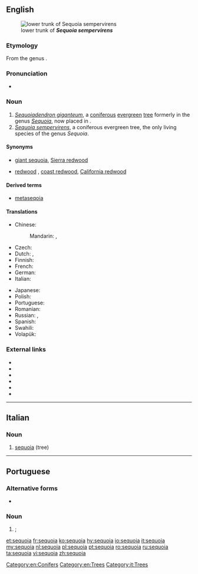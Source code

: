 {{also|Sequoia}}
==English==
[[Image:Iluvatar redwood 400.jpg|thumb|lower trunk of '''''Sequoia sempervirens''''']]

===Etymology===
From the genus {{term|Sequoia}}.

===Pronunciation===
* {{a|UK}} {{IPA|/səˈkwɔɪ.ə/|lang=en}}

===Noun===
{{en-noun}}

# ''[[Sequoiadendron giganteum]]'', a [[coniferous]] [[evergreen]] [[tree]] formerly in the genus ''[[Sequoia]]'', now placed in {{taxlink|Sequoiadendron|genus|noshow=1}}.
# ''[[Sequoia sempervirens]]'', a coniferous evergreen tree, the only living species of the genus ''Sequoia''.

====Synonyms====
* {{sense|Sequoiadendron giganteum}} [[giant sequoia]], [[Sierra redwood]]
* {{sense|Sequoia sempervirens}} [[redwood]] {{qualifier|in California}}, [[coast redwood]], [[California redwood]]

====Derived terms====
* [[metaseqoia]]

====Translations====
{{trans-top|tree}}
* Chinese:
*: Mandarin: {{t|cmn|紅杉|sc=Hani}}, {{t+|cmn|红杉|tr=hóngshān|sc=Hani}}
* Czech: {{t|cs|sekvoj|f}}
* Dutch: {{t+|nl|sequoia}}, {{t|nl|reuzenpijnboom}}
* Finnish: {{t|fi|punapuu}}
* French: {{t+|fr|séquoia|m}}
* German: {{t|de|Mammutbaum|m}}
* Italian: {{t+|it|sequoia|f}}
{{trans-mid}}
* Japanese: {{t|ja|セコイア|tr=sekoia}}
* Polish: {{t+|pl|sekwoja|f}}
* Portuguese: {{t+|pt|sequoia|f}}
* Romanian: {{t+|ro|sequoia|m}}
* Russian: {{t+|ru|секвойя|f|tr=sekvójja}}, {{t+|ru|красное дерево|n|tr=krásnoje dérevo|sc=Cyrl}}
* Spanish: {{t|es|secoya|f}}
* Swahili: {{t|sw|sekwoya}}
* Volapük: {{t|vo|gianasekvoyad}}
{{trans-bottom}}

===External links===
* {{projectlink|wikipedia|Sequoiadendron giganteum}}
* {{specieslite|Sequoiadendron giganteum}}
* {{commonslite|Sequoiadendron giganteum}}
* {{projectlink|wikipedia|Sequoia sempervirens}}
* {{specieslite|Sequoia sempervirens}}
* {{commonslite|Sequoia sempervirens}}

[[Category:en:Conifers]]
[[Category:en:Trees]]


----

==Italian==
{{wikipedia|lang=it}}

===Noun===
{{it-noun|f}}

# [[#English|sequoia]] (tree)

[[Category:it:Trees]]

----

==Portuguese==

===Alternative forms===
* {{l|pt|sequóia}} {{qualifier|superseded}}

===Noun===
{{pt-noun|f}}

# {{lb|pt|sequoia}}; {{l|en|redwood}} {{gloss|''{{l|mul|Sequoia sempervirens}}'', a very large coniferous tree of North America}}

[[et:sequoia]]
[[fr:sequoia]]
[[ko:sequoia]]
[[hy:sequoia]]
[[io:sequoia]]
[[it:sequoia]]
[[my:sequoia]]
[[nl:sequoia]]
[[pl:sequoia]]
[[pt:sequoia]]
[[ro:sequoia]]
[[ru:sequoia]]
[[ta:sequoia]]
[[vi:sequoia]]
[[zh:sequoia]]